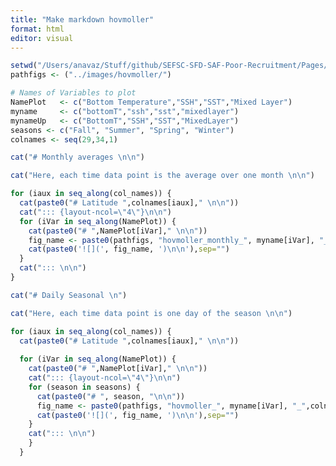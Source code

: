 ```yaml
---
title: "Make markdown hovmoller"
format: html
editor: visual
---
```


```r

setwd("/Users/anavaz/Stuff/github/SEFSC-SFD-SAF-Poor-Recruitment/Pages/")
pathfigs <- ("../images/hovmoller/")

# Names of Variables to plot
NamePlot   <- c("Bottom Temperature","SSH","SST","Mixed Layer")
myname     <- c("bottomT","ssh","sst","mixedlayer")
mynameUp   <- c("BottomT","SSH","SST","MixedLayer")
seasons <- c("Fall", "Summer", "Spring", "Winter")
colnames <- seq(29,34,1)

cat("# Monthly averages \n\n")

cat("Here, each time data point is the average over one month \n\n")

for (iaux in seq_along(col_names)) {
  cat(paste0("# Latitude ",colnames[iaux]," \n\n"))
  cat("::: {layout-ncol=\"4\"}\n\n")
  for (iVar in seq_along(NamePlot)) {
    cat(paste0("# ",NamePlot[iVar]," \n\n"))
    fig_name <- paste0(pathfigs, "hovmoller_monthly_", myname[iVar], "_",colnames[iaux], ".png")
    cat(paste0('![](', fig_name, ')\n\n'),sep="")
  }
  cat("::: \n\n")
}

cat("# Daily Seasonal \n")

cat("Here, each time data point is one day of the season \n\n")

for (iaux in seq_along(col_names)) {
  cat(paste0("# Latitude ",colnames[iaux]," \n\n"))
  
  for (iVar in seq_along(NamePlot)) {
    cat(paste0("# ",NamePlot[iVar]," \n\n"))
    cat("::: {layout-ncol=\"4\"}\n\n")
    for (season in seasons) {
      cat(paste0("# ", season, "\n\n"))
      fig_name <- paste0(pathfigs, "hovmoller_", myname[iVar], "_",colnames[iaux], "_", season, ".png")
      cat(paste0('![](', fig_name, ')\n\n'),sep="")
    }
    cat("::: \n\n")
    }
  }
```